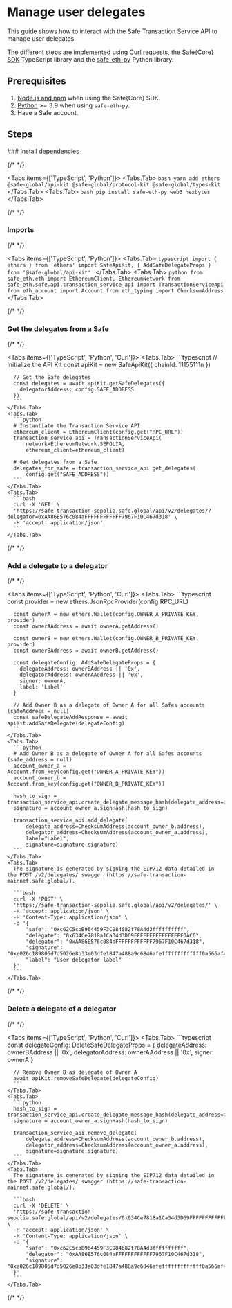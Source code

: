 
# Manage user delegates

This guide shows how to interact with the Safe Transaction Service API to manage user delegates.

The different steps are implemented using [Curl](https://github.com/curl/curl) requests, the [Safe\{Core\} SDK](https://github.com/safe-global/safe-core-sdk) TypeScript library and the [safe-eth-py](https://github.com/safe-global/safe-eth-py) Python library.

## Prerequisites

1. [Node.js and npm](https://docs.npmjs.com/downloading-and-installing-node-js-and-npm#using-a-node-version-manager-to-install-nodejs-and-npm) when using the Safe\{Core\} SDK.
2. [Python](https://www.python.org/downloads/) >= 3.9 when using `safe-eth-py`.
3. Have a Safe account.

## Steps

<Steps>
  ### Install dependencies

  {/* <!-- vale off --> */}

  <Tabs items={['TypeScript', 'Python']}>
    <Tabs.Tab>
      ```bash
      yarn add ethers @safe-global/api-kit @safe-global/protocol-kit @safe-global/types-kit
      ```
    </Tabs.Tab>
    <Tabs.Tab>
      ```bash
      pip install safe-eth-py web3 hexbytes
      ```
    </Tabs.Tab>
  </Tabs>

  {/* <!-- vale on --> */}

  ### Imports

  {/* <!-- vale off --> */}

  <Tabs items={['TypeScript', 'Python']}>
    <Tabs.Tab>
      ```typescript
      import { ethers } from 'ethers'
      import SafeApiKit, { AddSafeDelegateProps } from '@safe-global/api-kit'
      ```
    </Tabs.Tab>
    <Tabs.Tab>
      ```python
      from safe_eth.eth import EthereumClient, EthereumNetwork
      from safe_eth.safe.api.transaction_service_api import TransactionServiceApi
      from eth_account import Account
      from eth_typing import ChecksumAddress
      ```
    </Tabs.Tab>
  </Tabs>

  {/* <!-- vale on --> */}

  ### Get the delegates from a Safe

  {/* <!-- vale off --> */}

  <Tabs items={['TypeScript', 'Python', 'Curl']}>
    <Tabs.Tab>
      ```typescript
      // Initialize the API Kit
      const apiKit = new SafeApiKit({
        chainId: 11155111n
      })

      // Get the Safe delegates
      const delegates = await apiKit.getSafeDelegates({
        delegatorAddress: config.SAFE_ADDRESS
      })
      ```
    </Tabs.Tab>
    <Tabs.Tab>
      ```python
      # Instantiate the Transaction Service API
      ethereum_client = EthereumClient(config.get("RPC_URL"))
      transaction_service_api = TransactionServiceApi(
          network=EthereumNetwork.SEPOLIA,
          ethereum_client=ethereum_client)

      # Get delegates from a Safe
      delegates_for_safe = transaction_service_api.get_delegates(
          config.get("SAFE_ADDRESS"))
      ```
    </Tabs.Tab>
    <Tabs.Tab>
      ```bash
      curl -X 'GET' \
      'https://safe-transaction-sepolia.safe.global/api/v2/delegates/?delegator=0xAA86E576c084aFFFFFFFFFFFF7967F10C467d318' \
      -H 'accept: application/json'
      ```
    </Tabs.Tab>
  </Tabs>

{/* <!-- vale on --> */}

  ### Add a delegate to a delegator

  {/* <!-- vale off --> */}

  <Tabs items={['TypeScript', 'Python', 'Curl']}>
    <Tabs.Tab>
      ```typescript
      const provider = new ethers.JsonRpcProvider(config.RPC_URL)

      const ownerA = new ethers.Wallet(config.OWNER_A_PRIVATE_KEY, provider)
      const ownerAAddress = await ownerA.getAddress()

      const ownerB = new ethers.Wallet(config.OWNER_B_PRIVATE_KEY, provider)
      const ownerBAddress = await ownerB.getAddress()

      const delegateConfig: AddSafeDelegateProps = {
        delegateAddress: ownerBAddress || '0x',
        delegatorAddress: ownerAAddress || '0x',
        signer: ownerA,
        label: 'Label'
      }

      // Add Owner B as a delegate of Owner A for all Safes accounts (safeAddress = null)
      const safeDelegateAddResponse = await apiKit.addSafeDelegate(delegateConfig)
      ```
    </Tabs.Tab>
    <Tabs.Tab>
      ```python
      # Add Owner B as a delegate of Owner A for all Safes accounts (safe_address = null)
      account_owner_a = Account.from_key(config.get("OWNER_A_PRIVATE_KEY"))
      account_owner_b = Account.from_key(config.get("OWNER_B_PRIVATE_KEY"))
      
      hash_to_sign = transaction_service_api.create_delegate_message_hash(delegate_address=account_owner_b.address)
      signature = account_owner_a.signHash(hash_to_sign)
      
      transaction_service_api.add_delegate(
          delegate_address=ChecksumAddress(account_owner_b.address),
          delegator_address=ChecksumAddress(account_owner_a.address),
          label="Label",
          signature=signature.signature)
      ```
    </Tabs.Tab>
    <Tabs.Tab>
      The signature is generated by signing the EIP712 data detailed in the POST /v2/delegates/ swagger (https://safe-transaction-mainnet.safe.global/).
      
      ```bash
      curl -X 'POST' \
      'https://safe-transaction-sepolia.safe.global/api/v2/delegates/' \
      -H 'accept: application/json' \
      -H 'Content-Type: application/json' \
      -d '{
          "safe": "0xc62C5cbB964459F3C984682f78A4d3ffffffffff",
          "delegate": "0x634Ce7818a1Ca34d3D69FFFFFFFFFFFFFFFF0AC6",
          "delegator": "0xAA86E576c084aFFFFFFFFFFFF7967F10C467d318",
          "signature": "0xe026c189805d7d5026e8b33e03dfe1847a488a9c6846afefffffffffffff0a566af485b7b4a68189c69c2245fcb9321d718d829d6180245cfe56dc51a0c15b031b",
          "label": "User delegator label"
      }'
      ```
    </Tabs.Tab>
  </Tabs>

  {/* <!-- vale on --> */}

  ### Delete a delegate of a delegator

  {/* <!-- vale off --> */}

  <Tabs items={['TypeScript', 'Python', 'Curl']}>
    <Tabs.Tab>
      ```typescript
      const delegateConfig: DeleteSafeDelegateProps = {
        delegateAddress: ownerBAddress || '0x',
        delegatorAddress: ownerAAddress || '0x',
        signer: ownerA
      }

      // Remove Owner B as delegate of Owner A
      await apiKit.removeSafeDelegate(delegateConfig)
      ```
    </Tabs.Tab>
    <Tabs.Tab>
      ```python
      hash_to_sign = transaction_service_api.create_delegate_message_hash(delegate_address=account_owner_b.address)
      signature = account_owner_a.signHash(hash_to_sign)

      transaction_service_api.remove_delegate(
          delegate_address=ChecksumAddress(account_owner_b.address),
          delegator_address=ChecksumAddress(account_owner_a.address),
          signature=signature.signature)
      ```
    </Tabs.Tab>
    <Tabs.Tab>
      The signature is generated by signing the EIP712 data detailed in the POST /v2/delegates/ swagger (https://safe-transaction-mainnet.safe.global/).
      
      ```bash
      curl -X 'DELETE' \
      'https://safe-transaction-sepolia.safe.global/api/v2/delegates/0x634Ce7818a1Ca34d3D69FFFFFFFFFFFFFFFF0AC6/' \
      -H 'accept: application/json' \
      -H 'Content-Type: application/json' \
      -d '{
          "safe": "0xc62C5cbB964459F3C984682f78A4d3ffffffffff",
          "delegator": "0xAA86E576c084aFFFFFFFFFFFF7967F10C467d318",
          "signature": "0xe026c189805d7d5026e8b33e03dfe1847a488a9c6846afefffffffffffff0a566af485b7b4a68189c69c2245fcb9321d718d829d6180245cfe56dc51a0c15b031b"
      }'
      ```
    </Tabs.Tab>
  </Tabs>

  {/* <!-- vale on --> */}
</Steps>